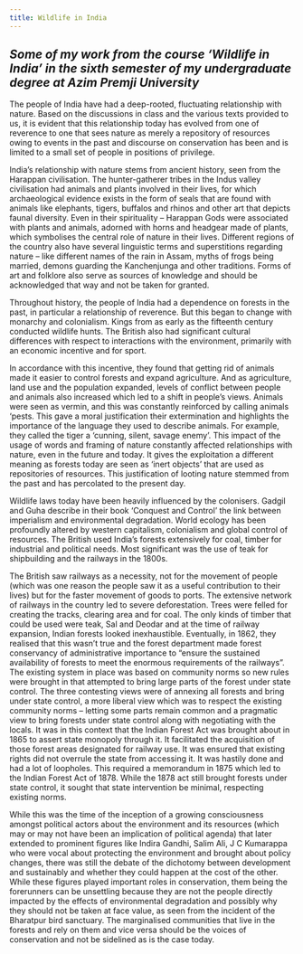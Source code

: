 ```yaml
---
title: Wildlife in India
--- 
```

*Some of my work from the course 'Wildlife in India' in the sixth semester of my undergraduate degree at Azim Premji University*
---


The people of India have had a deep-rooted, fluctuating relationship with nature. Based on the discussions in class and the various texts provided to us, it is evident that this relationship today has evolved from one of reverence to one that sees nature as merely a repository of resources owing to events in the past and discourse on conservation has been and is limited to a small set of people in positions of privilege.

India’s relationship with nature stems from ancient history, seen from the Harappan civilisation. The hunter-gatherer tribes in the Indus valley civilisation had animals and plants involved in their lives, for which archaeological evidence exists in the form of seals that are found with animals like elephants, tigers, buffalos and rhinos and other art that depicts faunal diversity. Even in their spirituality – Harappan Gods were associated with plants and animals, adorned with horns and headgear made of plants, which symbolises the central role of nature in their lives. Different regions of the country also have several linguistic terms and superstitions regarding nature – like different names of the rain in Assam, myths of frogs being married, demons guarding the Kanchenjunga and other traditions. Forms of art and folklore also serve as sources of knowledge and should be acknowledged that way and not be taken for granted.

Throughout history, the people of India had a dependence on forests in the past, in particular a relationship of reverence. But this began to change with monarchy and colonialism. Kings from as early as the fifteenth century conducted wildlife hunts. The British also had significant cultural differences with respect to interactions with the environment, primarily with an economic incentive and for sport.

In accordance with this incentive, they found that getting rid of animals made it easier to control forests and expand agriculture. And as agriculture, land use and the population expanded, levels of conflict between people and animals also increased which led to a shift in people’s views. Animals were seen as vermin, and this was constantly reinforced by calling animals ‘pests. This gave a moral justification their extermination and highlights the importance of the language they used to describe animals. For example, they called the tiger a ‘cunning, silent, savage enemy’.
This impact of the usage of words and framing of nature constantly affected relationships with nature, even in the future and today. It gives the exploitation a different meaning as forests today are seen as ‘inert objects’ that are used as repositories of resources. This justification of looting nature stemmed from the past and has percolated to the present day.

Wildlife laws today have been heavily influenced by the colonisers. Gadgil and Guha describe in their book ‘Conquest and Control’ the link between imperialism and environmental degradation. World ecology has been profoundly altered by western capitalism, colonialism and global control of resources. The British used India’s forests extensively for coal, timber for industrial and political needs. Most
significant was the use of teak for shipbuilding and the railways in the 1800s. 

The British saw railways as a necessity, not for the movement of people (which was one reason the people saw it as a useful contribution to their lives) but for the faster movement of goods to ports. The extensive network of railways in the country led to severe deforestation. Trees were felled for creating the tracks, clearing area and for coal. The only kinds of timber that could be used were teak, Sal and Deodar and at the time of railway expansion, Indian forests looked inexhaustible.
Eventually, in 1862, they realised that this wasn’t true and the forest department made forest conservancy of administrative importance to “ensure the sustained availability of forests to meet the enormous requirements of the railways”. The existing system in place was based on community norms so new rules were brought in that attempted to bring large parts of the forest under state control. The three contesting views were of annexing all forests and bring under state control, a more liberal view which was to respect the existing community norms – letting some parts remain common and a pragmatic view to bring forests under state control along with negotiating with the locals.
It was in this context that the Indian Forest Act was brought about in 1865 to assert state monopoly through it. It facilitated the acquisition of those forest areas designated for railway use. It was ensured that existing rights did not overrule the state from accessing it. It was hastily done and had a lot of loopholes. This required a memorandum in 1875 which led to the Indian Forest Act of 1878. While the 1878 act still brought forests under state control, it sought that state intervention be minimal, respecting existing norms.

While this was the time of the inception of a growing consciousness amongst political actors about the environment and its resources (which may or may not have been an implication of political agenda) that later extended to prominent figures like Indira Gandhi, Salim Ali, J C Kumarappa who were vocal about protecting the environment and brought about policy changes, there was still the debate of the dichotomy between development and sustainably and whether they could happen at the cost of the other. While these figures played important roles in conservation, them being the forerunners can be unsettling because they are not the people directly impacted by the effects of environmental degradation and possibly why they should not be taken at face value, as seen from the incident of the Bharatpur bird sanctuary. The marginalised communities that live in the forests and rely on them and vice versa should be the voices of
conservation and not be sidelined as is the case today.


